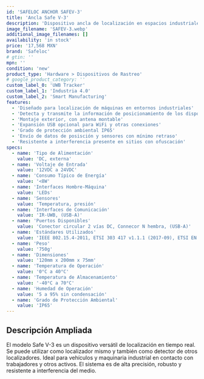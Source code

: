 ```yaml
---
id: 'SAFELOC ANCHOR SAFEV-3'
title: 'Ancla Safe V-3'
description: 'Dispositivo ancla de localización en espacios industriales para sistema de seguridad Safeloc. Funciona como transmisor y receptor de señales de vehículos y estructuras en tiempo real, resistente a interferencia.'
image_filename: 'SAFEV-3.webp'
additional_image_filenames: []
availability: 'in stock'
price: '17,568 MXN'
brand: 'Safeloc'
# gtin: ''
mpn: ''
condition: 'new'
product_type: 'Hardware > Dispositivos de Rastreo'
# google_product_category: ''
custom_label_0: 'UWB Tracker'
custom_label_1: 'Industria 4.0'
custom_label_2: 'Smart Manufacturing'
features:
  - 'Diseñado para localización de máquinas en entornos industriales'
  - 'Detecta y transmite la información de posicionamiento de los dispositivos presentes'
  - 'Montaje exterior, con antena montable'
  - 'Expansión USB opcional para WiFi y otras conexiones'
  - 'Grado de protección ambiental IP65'
  - 'Envío de datos de posisción y sensores con mínimo retraso'
  - 'Resistente a interferencia presente en sitios con ofuscación'
specs:
  - name: 'Tipo de Alimentación'
    value: 'DC, externa'
  - name: 'Voltaje de Entrada'
    value: '12VDC a 24VDC'
  - name: 'Consumo Típico de Energía'
    value: '<8W'
  - name: 'Interfaces Hombre-Máquina'
    value: 'LEDs'
  - name: 'Sensores'
    value: 'Temperatura, presión'
  - name: 'Interfaces de Comunicación'
    value: 'IR-UWB, (USB-A)'
  - name: 'Puertos Disponibles'
    value: 'Conector circular 2 vías DC, Connecor N hembra, (USB-A)'
  - name: 'Estándares Utilizados'
    value: 'IEEE 802.15.4-2011, ETSI 303 417 v1.1.1 (2017-09), ETSI EN 301 489-1 (v2.2.3 2019-11)'
  - name: 'Peso'
    value: '750g'
  - name: 'Dimensiones'
    value: '120mm x 200mm x 75mm'
  - name: 'Temperatura de Operación'
    value: '0°C a 40°C'
  - name: 'Temperatura de Almacenamiento'
    value: '-40°C a 70°C'
  - name: 'Humedad de Operación'
    value: '5 a 95% sin condensación'
  - name: 'Grado de Protección Ambiental'
    value: 'IP65'
---
```

## Descripción Ampliada
El modelo Safe V-3 es un dispositivo versátil de localización en tiempo real. Se puede utilizar como localizador mismo y también como detector de otros localizadores. Ideal para vehículos y maquinaria industrial en contacto con trabajadores y otros activos. El sistema es de alta precisión, robusto y resistente a interferencia del medio.